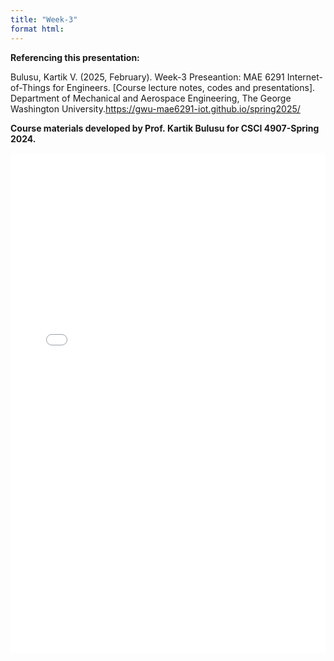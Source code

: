 ```yaml
---
title: "Week-3"
format html:
---
```

:::{.callout-note}
**Referencing this presentation:**

Bulusu, Kartik V. (2025, February). Week-3 Preseantion: MAE 6291 Internet-of-Things for Engineers. [Course lecture notes, codes and presentations]. Department of Mechanical and Aerospace Engineering, The George Washington University.[https://gwu-mae6291-iot.github.io/spring2025/](https://gwu-mae6291-iot.github.io/spring2025/)
:::

::: {.callout-note appearance="simple"}
**Course materials developed by Prof. Kartik Bulusu for CSCI 4907-Spring 2024.**
:::
![](Notes/MAE6291_IoT_Week3.pdf){width="100%" height="800px"}

<!-- <footer>
  <p>This is a Quarto website. To learn more about Quarto websites visit <https://quarto.org/docs/websites>.<br>
  Author: Kartik Bulusu<br>
  Contact: <a href="mailto:bulusu@gwu.edu">bulusu</a><br>
  &copy; 2024 All rights reserved</p>
</footer> -->